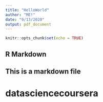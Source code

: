 ```yaml
---
title: "HelloWorld"
author: "ME!"
date: "9/13/2020"
output: pdf_document
---
```


```r
knitr::opts_chunk$set(echo = TRUE)
```

## R Markdown

## This is a markdown file

# datasciencecoursera
